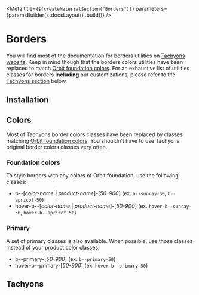 
<Meta
    title={`${createMaterialSection("Borders")}`}
    parameters={paramsBuilder()
        .docsLayout(<MaterialsLayout sourcePath="/packages/tachyons/src" />)
        .build()}
/>

# Borders

You will find most of the documentation for borders utilities on [Tachyons website](http://tachyons.io/docs/themes/borders/). Keep in mind though that the borders colors utilities have been replaced to match [Orbit foundation colors](?path=/docs/materials-colors--page). For an exhaustive list of utilities classes for borders **including** our customizations, please refer to the [Tachyons section](#tachyons) below.

## Installation

<Installation />

## Colors

Most of Tachyons border colors classes have been replaced by classes matching [Orbit foundation colors](?path=/docs/materials-colors--page). You shouldn't have to use Tachyons original border colors classes very often.

### Foundation colors

To style borders with any colors of Orbit foundation, use the following classes:

- b--[_color-name_ | _product-name_]-[_50-900_] (ex. `b--sunray-50`, `b--apricot-50`)
- hover-b--[_color-name_ | _product-name_]-[_50-900_] (ex. `hover-b--sunray-50`, `hover-b--apricot-50`)

### Primary

A set of primary classes is also available. When possible, use those classes instead of your product color classes:

- b--primary-[_50-900_] (ex. `b--primary-50`)
- hover-b--primary-[_50-900_] (ex. `hover-b--primary-50`)

## Tachyons

<TachyonsFile relativeFilePath="/borders.css" />


